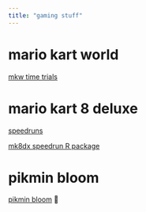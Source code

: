 ```yaml
---
title: "gaming stuff"
---
```


# mario kart world

[mkw time trials](mkw/tt)

# mario kart 8 deluxe

[speedruns](mk8dx/speedruns/48-track.qmd)

[mk8dx speedrun R package](https://github.com/sj-io/mk8dx)

# pikmin bloom

[pikmin bloom](pikmin/index.qmd) 🚧
